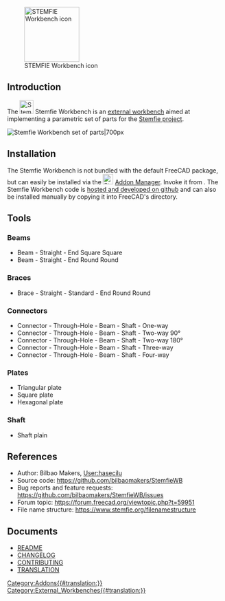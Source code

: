 <languages/>
<translate>

<!--T:7-->
[[Image:StemfieWorkbench.svg|thumb|128px|STEMFIE Workbench icon]]

</translate>
{{TOCright}}
<translate>

== Introduction == <!--T:1-->

<!--T:2-->
The [[Image:StemfieWorkbench.svg|32px]] Stemfie Workbench is an [[External_workbenches|external workbench]] aimed at implementing a parametric set of parts for the [https://www.stemfie.org/ Stemfie project].

</translate>
[[File:Stemfie_WB.jpg|Stemfie Workbench set of parts|700px]]
<translate>

{{Caption|Example of a Stemfie Workbench set of parts}}

== Installation == <!--T:3-->

<!--T:4-->
The Stemfie Workbench is not bundled with the default FreeCAD package, but can easily be installed via the [[Image:Std_AddonMgr.svg|24px]] [[Std_AddonMgr|Addon Manager]]. Invoke it from {{MenuCommand|Tools → [[Std_AddonMgr|Addons Manager]]}}. The Stemfie Workbench code is [https://github.com/bilbaomakers/StemfieWB hosted and developed on github] and can also be installed manually by copying it into FreeCAD's {{FileName|MOD}} directory. 

== Tools == <!--T:6-->

=== Beams === <!--T:8-->

<!--T:9-->
* Beam - Straight - End Square Square
* Beam - Straight - End Round Round

=== Braces === <!--T:10-->

<!--T:11-->
* Brace - Straight - Standard - End Round Round

=== Connectors === <!--T:12-->

<!--T:13-->
* Connector - Through-Hole - Beam - Shaft - One-way
* Connector - Through-Hole - Beam - Shaft - Two-way 90°
* Connector - Through-Hole - Beam - Shaft - Two-way 180°
* Connector - Through-Hole - Beam - Shaft - Three-way
* Connector - Through-Hole - Beam - Shaft - Four-way

=== Plates === <!--T:14-->

<!--T:15-->
* Triangular plate
* Square plate
* Hexagonal plate

=== Shaft === <!--T:16-->

<!--T:17-->
* Shaft plain

== References == <!--T:18-->

<!--T:19-->
* Author: Bilbao Makers, [[User:hasecilu]]
* Source code: https://github.com/bilbaomakers/StemfieWB
* Bug reports and feature requests: https://github.com/bilbaomakers/StemfieWB/issues
* Forum topic: https://forum.freecad.org/viewtopic.php?t=59951
* File name structure: https://www.stemfie.org/filenamestructure

== Documents == <!--T:20-->

<!--T:21-->
* [https://github.com/bilbaomakers/StemfieWB/blob/main/README.md README]
* [https://github.com/bilbaomakers/StemfieWB/blob/main/CHANGELOG.md CHANGELOG]
* [https://github.com/bilbaomakers/StemfieWB/blob/main/CONTRIBUTING.md CONTRIBUTING]
* [https://github.com/bilbaomakers/StemfieWB/blob/main/freecad/stemfie/resources/translations/README.md TRANSLATION]


</translate>
[[Category:Addons{{#translation:}}]]
[[Category:External_Workbenches{{#translation:}}]]